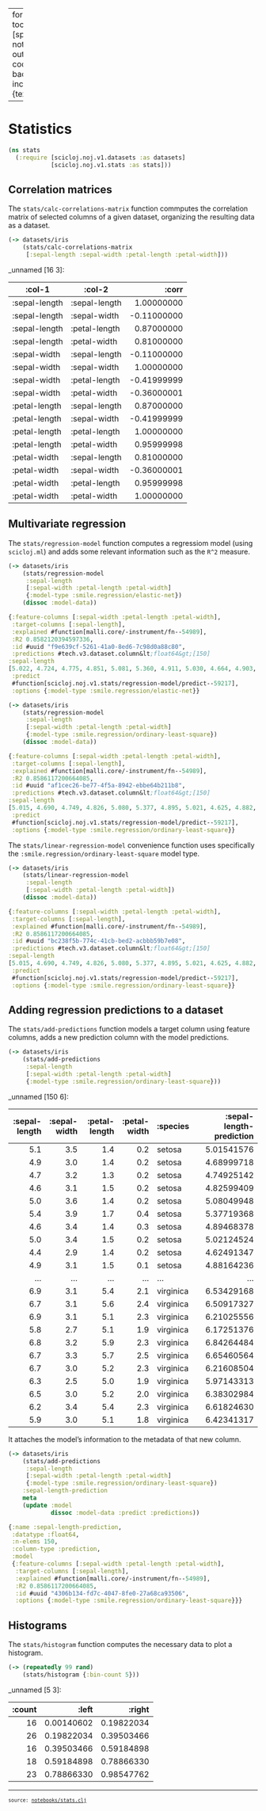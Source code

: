 
---
format:
  html:
    toc: true
    toc-depth: 4
    theme: [spacelab, notebooks/custom.scss]
    output-file: stats.html
code-block-background: true
include-in-header: {text: '<link rel = "icon" href = "data:," />'}
fontsize: 0.9em

---
<style></style><style>.printedClojure .sourceCode {
  background-color: transparent;
  border-style: none;
}
</style>
<script src="stats_files/md-default0.js" type="text/javascript"></script><script src="stats_files/md-default1.js" type="text/javascript"></script>

# Statistics


::: {.sourceClojure}
```clojure
(ns stats
  (:require [scicloj.noj.v1.datasets :as datasets]
            [scicloj.noj.v1.stats :as stats]))
```
:::



## Correlation matrices
The `stats/calc-correlations-matrix` function commputes the correlation
matrix of selected columns of a given dataset,
organizing the resulting data as a dataset.


::: {.sourceClojure}
```clojure
(-> datasets/iris
    (stats/calc-correlations-matrix
     [:sepal-length :sepal-width :petal-length :petal-width]))
```
:::


_unnamed [16 3]:

|        :col-1 |        :col-2 |       :corr |
|---------------|---------------|------------:|
| :sepal-length | :sepal-length |  1.00000000 |
| :sepal-length |  :sepal-width | -0.11000000 |
| :sepal-length | :petal-length |  0.87000000 |
| :sepal-length |  :petal-width |  0.81000000 |
|  :sepal-width | :sepal-length | -0.11000000 |
|  :sepal-width |  :sepal-width |  1.00000000 |
|  :sepal-width | :petal-length | -0.41999999 |
|  :sepal-width |  :petal-width | -0.36000001 |
| :petal-length | :sepal-length |  0.87000000 |
| :petal-length |  :sepal-width | -0.41999999 |
| :petal-length | :petal-length |  1.00000000 |
| :petal-length |  :petal-width |  0.95999998 |
|  :petal-width | :sepal-length |  0.81000000 |
|  :petal-width |  :sepal-width | -0.36000001 |
|  :petal-width | :petal-length |  0.95999998 |
|  :petal-width |  :petal-width |  1.00000000 |




## Multivariate regression
The `stats/regression-model` function computes a regressiom model (using `scicloj.ml`)
and adds some relevant information such as the `R^2` measure.


::: {.sourceClojure}
```clojure
(-> datasets/iris
    (stats/regression-model
     :sepal-length
     [:sepal-width :petal-length :petal-width]
     {:model-type :smile.regression/elastic-net})
    (dissoc :model-data))
```
:::



::: {.printedClojure}
```clojure
{:feature-columns [:sepal-width :petal-length :petal-width],
 :target-columns [:sepal-length],
 :explained #function[malli.core/-instrument/fn--54989],
 :R2 0.8582120394597336,
 :id #uuid "f9e639cf-5261-41a0-8ed6-7c98d0a88c80",
 :predictions #tech.v3.dataset.column&lt;float64&gt;[150]
:sepal-length
[5.022, 4.724, 4.775, 4.851, 5.081, 5.360, 4.911, 5.030, 4.664, 4.903, 5.209, 5.098, 4.775, 4.572, 5.184, 5.522, 5.089, 4.970, 5.352, 5.217...],
 :predict
 #function[scicloj.noj.v1.stats/regression-model/predict--59217],
 :options {:model-type :smile.regression/elastic-net}}

```
:::



::: {.sourceClojure}
```clojure
(-> datasets/iris
    (stats/regression-model
     :sepal-length
     [:sepal-width :petal-length :petal-width]
     {:model-type :smile.regression/ordinary-least-square})
    (dissoc :model-data))
```
:::



::: {.printedClojure}
```clojure
{:feature-columns [:sepal-width :petal-length :petal-width],
 :target-columns [:sepal-length],
 :explained #function[malli.core/-instrument/fn--54989],
 :R2 0.8586117200664085,
 :id #uuid "af1cec26-be77-4f5a-8942-ebbe64b211b8",
 :predictions #tech.v3.dataset.column&lt;float64&gt;[150]
:sepal-length
[5.015, 4.690, 4.749, 4.826, 5.080, 5.377, 4.895, 5.021, 4.625, 4.882, 5.216, 5.092, 4.746, 4.533, 5.199, 5.561, 5.094, 4.960, 5.368, 5.226...],
 :predict
 #function[scicloj.noj.v1.stats/regression-model/predict--59217],
 :options {:model-type :smile.regression/ordinary-least-square}}

```
:::


The `stats/linear-regression-model` convenience function
uses specifically the `:smile.regression/ordinary-least-square` model type.


::: {.sourceClojure}
```clojure
(-> datasets/iris
    (stats/linear-regression-model
     :sepal-length
     [:sepal-width :petal-length :petal-width])
    (dissoc :model-data))
```
:::



::: {.printedClojure}
```clojure
{:feature-columns [:sepal-width :petal-length :petal-width],
 :target-columns [:sepal-length],
 :explained #function[malli.core/-instrument/fn--54989],
 :R2 0.8586117200664085,
 :id #uuid "bc238f5b-774c-41cb-bed2-acbbb59b7e08",
 :predictions #tech.v3.dataset.column&lt;float64&gt;[150]
:sepal-length
[5.015, 4.690, 4.749, 4.826, 5.080, 5.377, 4.895, 5.021, 4.625, 4.882, 5.216, 5.092, 4.746, 4.533, 5.199, 5.561, 5.094, 4.960, 5.368, 5.226...],
 :predict
 #function[scicloj.noj.v1.stats/regression-model/predict--59217],
 :options {:model-type :smile.regression/ordinary-least-square}}

```
:::



## Adding regression predictions to a dataset
The `stats/add-predictions` function
models a target column using feature columns,
adds a new prediction column with the model predictions.


::: {.sourceClojure}
```clojure
(-> datasets/iris
    (stats/add-predictions
     :sepal-length
     [:sepal-width :petal-length :petal-width]
     {:model-type :smile.regression/ordinary-least-square}))
```
:::


_unnamed [150 6]:

| :sepal-length | :sepal-width | :petal-length | :petal-width |  :species | :sepal-length-prediction |
|--------------:|-------------:|--------------:|-------------:|-----------|-------------------------:|
|           5.1 |          3.5 |           1.4 |          0.2 |    setosa |               5.01541576 |
|           4.9 |          3.0 |           1.4 |          0.2 |    setosa |               4.68999718 |
|           4.7 |          3.2 |           1.3 |          0.2 |    setosa |               4.74925142 |
|           4.6 |          3.1 |           1.5 |          0.2 |    setosa |               4.82599409 |
|           5.0 |          3.6 |           1.4 |          0.2 |    setosa |               5.08049948 |
|           5.4 |          3.9 |           1.7 |          0.4 |    setosa |               5.37719368 |
|           4.6 |          3.4 |           1.4 |          0.3 |    setosa |               4.89468378 |
|           5.0 |          3.4 |           1.5 |          0.2 |    setosa |               5.02124524 |
|           4.4 |          2.9 |           1.4 |          0.2 |    setosa |               4.62491347 |
|           4.9 |          3.1 |           1.5 |          0.1 |    setosa |               4.88164236 |
|           ... |          ... |           ... |          ... |       ... |                      ... |
|           6.9 |          3.1 |           5.4 |          2.1 | virginica |               6.53429168 |
|           6.7 |          3.1 |           5.6 |          2.4 | virginica |               6.50917327 |
|           6.9 |          3.1 |           5.1 |          2.3 | virginica |               6.21025556 |
|           5.8 |          2.7 |           5.1 |          1.9 | virginica |               6.17251376 |
|           6.8 |          3.2 |           5.9 |          2.3 | virginica |               6.84264484 |
|           6.7 |          3.3 |           5.7 |          2.5 | virginica |               6.65460564 |
|           6.7 |          3.0 |           5.2 |          2.3 | virginica |               6.21608504 |
|           6.3 |          2.5 |           5.0 |          1.9 | virginica |               5.97143313 |
|           6.5 |          3.0 |           5.2 |          2.0 | virginica |               6.38302984 |
|           6.2 |          3.4 |           5.4 |          2.3 | virginica |               6.61824630 |
|           5.9 |          3.0 |           5.1 |          1.8 | virginica |               6.42341317 |



It attaches the model's information
to the metadata of that new column.


::: {.sourceClojure}
```clojure
(-> datasets/iris
    (stats/add-predictions
     :sepal-length
     [:sepal-width :petal-length :petal-width]
     {:model-type :smile.regression/ordinary-least-square})
    :sepal-length-prediction
    meta
    (update :model
            dissoc :model-data :predict :predictions))
```
:::



::: {.printedClojure}
```clojure
{:name :sepal-length-prediction,
 :datatype :float64,
 :n-elems 150,
 :column-type :prediction,
 :model
 {:feature-columns [:sepal-width :petal-length :petal-width],
  :target-columns [:sepal-length],
  :explained #function[malli.core/-instrument/fn--54989],
  :R2 0.8586117200664085,
  :id #uuid "4306b134-fd7c-4047-8fe0-27a68ca93506",
  :options {:model-type :smile.regression/ordinary-least-square}}}

```
:::



## Histograms
The `stats/histogram` function computes the necessary data
to plot a histogram.


::: {.sourceClojure}
```clojure
(-> (repeatedly 99 rand)
    (stats/histogram {:bin-count 5}))
```
:::


_unnamed [5 3]:

| :count |      :left |     :right |
|-------:|-----------:|-----------:|
|     16 | 0.00140602 | 0.19822034 |
|     26 | 0.19822034 | 0.39503466 |
|     16 | 0.39503466 | 0.59184898 |
|     18 | 0.59184898 | 0.78866330 |
|     23 | 0.78866330 | 0.98547762 |




```{=html}
<div style="background-color:grey;height:2px;width:100%;"></div>
```



```{=html}
<div><pre><small><small>source: <a href="https://github.com/scicloj/noj/blob/main/notebooks/stats.clj">notebooks/stats.clj</a></small></small></pre></div>
```
